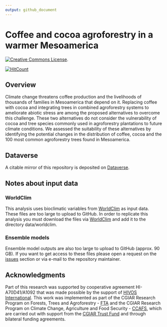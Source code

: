```yaml
---
output: github_document
---
```


# Coffee and cocoa agroforestry in a warmer Mesoamerica

<a rel="license" href="http://creativecommons.org/licenses/by/4.0/"><img alt="Creative Commons License" style="border-width:0" src="https://i.creativecommons.org/l/by/4.0/88x31.png" /></a>.

[![HitCount](http://hits.dwyl.io/agrobioinfoservices/enm_agroforestry.svg)](http://hits.dwyl.io/agrobioinfoservices/enm_agroforestry)

## Overview

Climate change threatens coffee production and the livelihoods of thousands of families in Mesoamerica that depend on it. Replacing coffee with cocoa and integrating trees in combined agroforestry systems to ameliorate abiotic stress are among the proposed alternatives to overcome this challenge. These two alternatives do not consider the vulnerability of cocoa and tree species commonly used in agroforestry plantations to future climate conditions. We assessed the suitability of these alternatives by identifying the potential changes in the distribution of coffee, cocoa and the 100 most common agroforestry trees found in Mesoamerica. 

## Dataverse

A citable mirror of this repository is deposited on [Dataverse](https://doi.org/10.7910/DVN/0O1GW1). 


## Notes about input data

### WorldClim

This analysis uses bioclimatic variables from [WorldClim](http://www.worldclim.org/version1) as input data. These files are too large to upload to GitHub. In order to replicate this analysis you must download the files via [WorldClim](http://www.worldclim.org/version1) and add it to the directory data/worldclim.

### Ensemble models

Ensemble model outputs are also too large to upload to GitHub (approx. 90 GB). If you want to get access to these files please open a request on the [issues](https://github.com/agrobioinfoservices/enm_agroforestry/issues) section or via e-mail to the repository maintainer.

## Acknowledgments

Part of this research was supported by cooperative agreement HI-A70D41/A1092 that was made possible by the support of [HIVOS International](https://www.hivos.org/). This work was implemented as part of the CGIAR Research Program on Forests, Trees and Agroforestry - [FTA](http://www.foreststreesagroforestry.org/) and the CGIAR Research Program on Climate Change, Agriculture and Food Security - [CCAFS](https://ccafs.cgiar.org/), which are carried out with support from the [CGIAR Trust Fund](https://www.cgiar.org/funders) and through bilateral funding agreements.

